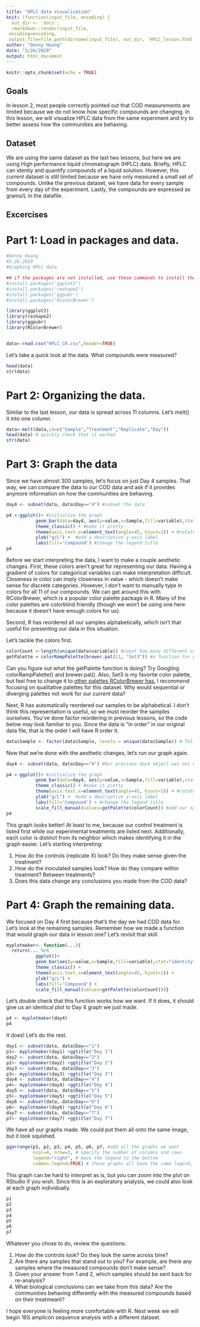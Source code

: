 ```yaml
---
title: "HPLC data visualization"
knit: (function(input_file, encoding) {
  out_dir <- 'docs';
  rmarkdown::render(input_file,
 encoding=encoding,
 output_file=file.path(dirname(input_file), out_dir, 'HPLC_lesson.html'))})
author: "Donny Hoang"
date: "3/26/2020"
output: html_document
---
```


```r
knitr::opts_chunk$set(echo = TRUE)
```

## Goals
In lesson 2, most people correctly pointed out that COD measurements are limited because we do not know how specific compounds are changing. In this lesson, we will visualize HPLC data from the same experiment and try to better assess how the communities are behaving.

## Dataset

We are using the same dataset as the last two lessons, but here we are using High performance liquid chromatograph (HPLC) data. Briefly, HPLC can identiy and quantify compounds of a liquid solution. However, this current dataset is still limited because we have only measured a small set of compounds. Unlike the previous dataset, we have data for every sample from every day of the experiment. Lastly, the compounds are expressed as grams/L in the datafile.

## Excercises
# Part 1: Load in packages and data.

```r
#Donny Hoang
#3.26.2020
#Graphing HPLC data

## if the packages are not installed, use these commands to install them
#install.packages('ggplot2')
#install.packages('reshape2')
#install.packages('ggpubr')
#install.packages('RColorBrewer')

library(ggplot2)
library(reshape2)
library(ggpubr)
library(RColorBrewer)


data<-read.csv("HPLC_CR.csv",header=TRUE)
```

Let's take a quick look at the data. What compounds were measured?

```r
head(data)
str(data)
```

# Part 2: Organizing the data.

Similar to the last lesson, our data is spread across 11 columns. Let's melt() it into one column.

```r
data<-melt(data,id=c("Sample","Treatment","Replicate","Day"))
head(data) # quickly check that it worked
str(data)
```

# Part 3: Graph the data

Since we have almost 300 samples, let's focus on just Day 4 samples. That way, we can compare the data to our COD data and ask if it provides anymore information on how the communities are behaving.

```r
day4 <- subset(data, data$Day=="4") #subset the data

p4 <-ggplot()+ #initialize the graph
           geom_bar(data=day4, aes(y=value,x=Sample,fill=variable),stat="identity") + #specify that we want a bar graph
           theme_classic() + #make it pretty
           theme(axis.text.x=element_text(angle=45, hjust=1)) + #rotate the x-axis labels so we can read it
           ylab("g/L") +  #add a descriptive y-axis label
           labs(fill='Compound') #change the legend title
p4

```

Before we start interpreting the data, I want to make a couple aesthetic changes. First, these colors aren't great for representing our data. Having a gradient of colors for categorical variables can make interpretation difficult. Closeness in color can imply closeness in value - which doesn't make sense for discrete categories. However, I don't want to manually type in colors for all 11 of our compounds. We can get around this with RColorBrewer, which is a popular color palette package in R. Many of the color palettes are colorblind friendly (though we won't be using one here because it doesn't have enough colors for us).

Second, R has reordered all our samples alphabetically, which isn't that useful for presenting our data in this situation. 

Let's tackle the colors first.

```r
colorCount <-length(unique(data$variable)) #count how many different colors we will need
getPalette = colorRampPalette(brewer.pal(11, "Set3")) #a function for getting our palette.
```

Can you figure out what the getPalette function is doing? Try Googling colorRampPalette() and brewer.pal(). Also, Set3 is my favorite color palette, but feel free to change it to [other palettes RColorBrewer has.](https://www.r-graph-gallery.com/38-rcolorbrewers-palettes.html) I recommend focusing on qualitative palettes for this dataset. Why would sequential or diverging palettes not work for our current data?

Next, R has automatically reordered our samples to be alphabetical. I don't think this representation is useful, so we must reorder the samples ourselves. You've done factor reordering in previous lessons, so the code below may look familiar to you. Since the data is "in order" in our original data file, that is the order I will have R order it.

```r
data$Sample <- factor(data$Sample, levels = unique(data$Sample)) # Tell R what order my samples go in
```

Now that we're done with the aesthetic changes, let's run our graph again.

```r
day4 <- subset(data, data$Day=="4") #Our previous day4 object was not ordered, so subset again.

p4 <-ggplot()+ #initialize the graph
           geom_bar(data=day4, aes(y=value,x=Sample,fill=variable),stat="identity") + #specify that we want a bar graph
           theme_classic() + #make it pretty
           theme(axis.text.x=element_text(angle=45, hjust=1)) + #rotate the x-axis labels so we can read it
           ylab("g/L") +  #add a descriptive y-axis label
           labs(fill='Compound') + #change the legend title
           scale_fill_manual(values=getPalette(colorCount)) #add our specified color palette
p4
```

This graph looks better! At least to me, because our control treatment is listed first while our experimental treatments are listed next. Additionally, each color is distinct from its neighbor which makes identifying it in the graph easier. Let's starting interpreting:

1) How do the controls (replicate X) look? Do they make sense given the treatment?
2) How do the inoculated samples look? How do they compare within treatment? Between treatments?
3) Does this data change any conclusions you made from the COD data?

# Part 4: Graph the remaining data.

We focused on Day 4 first because that's the day we had COD data for. Let's look at the remaining samples. Remember how we made a function that would graph our data in lesson one? Let's revisit that skill. 

```r
myplotmaker<- function(...){
  return(... %>%
           ggplot()+
           geom_bar(aes(y=value,x=Sample,fill=variable),stat="identity") +
           theme_classic() +
           theme(axis.text.x=element_text(angle=45, hjust=1)) +
           ylab("g/L") +
           labs(fill='Compound') +
           scale_fill_manual(values=getPalette(colorCount)))}
```

Let's double check that this function works how we want. If it does, it should give us an identical plot to Day 4 graph we just made. 

```r
p4 <- myplotmaker(day4)
p4
```

It does! Let's do the rest.

```r
day1 <- subset(data, data$Day=="1")
p1<- myplotmaker(day1) +ggtitle("Day 1")
day2 <- subset(data, data$Day=="2")
p2<- myplotmaker(day2) +ggtitle("Day 2")
day3 <- subset(data, data$Day=="3")
p3<- myplotmaker(day3) +ggtitle("Day 3")
day4 <- subset(data, data$Day=="4")
p4<- myplotmaker(day4) +ggtitle("Day 4")
day5 <- subset(data, data$Day=="5")
p5<- myplotmaker(day5) +ggtitle("Day 5")
day6 <- subset(data, data$Day=="6")
p6<- myplotmaker(day6) +ggtitle("Day 6")
day7 <- subset(data, data$Day=="7")
p7<- myplotmaker(day7) +ggtitle("Day 7")

```

We have all our graphs made. We could put them all onto the same image, but it look squished.

```r
ggarrange(p1, p2, p3, p4, p5, p6, p7, #add all the graphs we want
          ncol=4, nrow=2, # specify the number of columns and rows
          legend="right", # move the legend to the bottom
          common.legend=TRUE) # these graphs all have the same legend, so tell R that
```

This graph can be hard to interpret as is, but you can zoom into the plot on RStudio if you wish. Since this is an exploratory analysis, we could also look at each graph individually.

```r
p1
p2
p3
p4
p5
p6
p7
```

Whatever you chose to do, review the questions:

1) How do the controls look? Do they look the same across time?
2) Are there any samples that stand out to you? For example, are there any samples where the measured compounds don't make sense?
3) Given your answer from 1 and 2, which samples should be sent back for re-analysis?
4) What biological conclusions can we take from this data? Are the communities behaving differently with the measured compounds based on their treatmeant?


I hope everyone is feeling more comfortable with R. Next week we will begin 16S amplicon sequence analysis with a different dataset.


```r

```